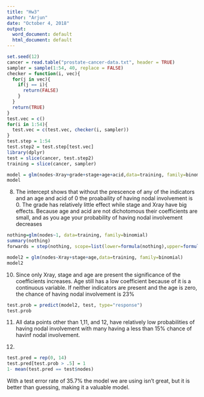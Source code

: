 ---
title: "Hw3"
author: "Arjun"
date: "October 4, 2018"
output:
  word_document: default
  html_document: default
---

```{r}
set.seed(12)
cancer = read.table("prostate-cancer-data.txt", header = TRUE)
sampler = sample(1:54, 40, replace = FALSE)
checker = function(i, vec){
  for(j in vec){
    if(j == i){
      return(FALSE)
    }
  }
  return(TRUE)
}
test.vec = c()
for(i in 1:54){
  test.vec = c(test.vec, checker(i, sampler))
}
test.step = 1:54
test.step2 = test.step[test.vec]
library(dplyr)
test = slice(cancer, test.step2)
training = slice(cancer, sampler)
```

```{r}
model = glm(nodes~Xray+grade+stage+age+acid,data=training, family=binomial)
model
```
8. 
The intercept shows that without the prescence of any of the indicators and an age and acid of 0 the proabaility of having nodal involvement is 0. The grade has relatively little effect while stage and Xray have big effects. Because age and acid are not dichotomous their coefficients are small, and as you age your probability of having nodal involvement decreases  
```{r}
nothing=glm(nodes~1, data=training, family=binomial)
summary(nothing) 
forwards = step(nothing, scope=list(lower=formula(nothing),upper=formula(model)), direction="forward")
```

```{r}
model2 = glm(nodes~Xray+stage+age,data=training, family=binomial)
model2
```

10. Since only Xray, stage and age are present the significance of the coefficients increases. Age still has a low coefficient because of it is a continuous variable. If neither indicators are present and the age is zero, the chance of having nodal involvement is 23%  

```{r}
test.prob = predict(model2, test, type="response")
test.prob
```

11. All data points other than 1,11, and 12, have relatively low probabilities of having nodal involvement with many having a less than 15% chance of havinf nodal involvement.

12.

```{r}
test.pred = rep(0, 14)
test.pred[test.prob > .5] = 1
1- mean(test.pred == test$nodes)
```
With a test error rate of 35.7% the model we are using isn't great, but it is better than guessing, making it a valuable model.